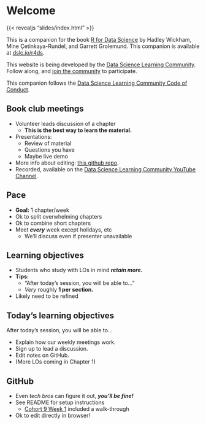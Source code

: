 # Welcome {.unnumbered}

::: {.content-visible when-profile="book"}
{{< revealjs "slides/index.html" >}}
:::

This is a companion for the book [R for Data Science](https://r4ds.hadley.nz/) by Hadley Wickham, Mine Çetinkaya-Rundel, and Garrett Grolemund.
This companion is available at [dslc.io/r4ds](https://dslc.io/r4ds).

This website is being developed by the [Data Science Learning Community](https://dslc.io). Follow along, and [join the community](https://dslc.io/join) to participate.

This companion follows the [Data Science Learning Community Code of Conduct](https://dslc.io/conduct).

## Book club meetings

-   Volunteer leads discussion of a chapter
    -   **This is the best way to learn the material.**
-   Presentations: 
    -   Review of material
    -   Questions you have
    -   Maybe live demo
-   More info about editing: [this github repo](https://github.com/r4ds/bookclub-r4ds).
-   Recorded, available on the [Data Science Learning Community YouTube Channel](https://dslc.io/youtube).

## Pace

-   **Goal:** 1 chapter/week
-   Ok to split overwhelming chapters
-   Ok to combine short chapters
-   Meet ***every*** week except holidays, etc
    -   We'll discuss even if presenter unavailable

## Learning objectives

-   Students who study with LOs in mind ***retain more.***
-   **Tips:**
    -   "After today's session, you will be able to..."
    -   *Very* roughly **1 per section.**
-   Likely need to be refined

## Today's learning objectives

After today's session, you will be able to...

-   Explain how our weekly meetings work.
-   Sign up to lead a discussion.
-   Edit notes on GitHub.
-   (More LOs coming in Chapter 1)

## GitHub

-   Even *tech bros* can figure it out, ***you'll be fine!***
-   See README for setup instructions
    -   [Cohort 9 Week 1](https://youtu.be/9ar16FGFgT0) included a walk-through
-   Ok to edit directly in browser!
